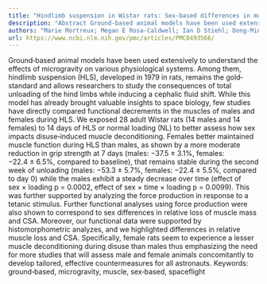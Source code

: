 ```yaml
---
title: "Hindlimb suspension in Wistar rats: Sex‐based differences in muscle response"
description: "Abstract Ground‐based animal models have been used extensively to understand the effects of microgravity on various physiological systems. Among them, hindlimb suspension (HLS), developed in 1979 in r..."
authors: "Marie Mortreux; Megan E Rosa‐Caldwell; Ian D Stiehl; Dong‐Min Sung; Nicholas T Thomas; Christopher S Fry; Seward B Rutkove"
url: https://www.ncbi.nlm.nih.gov/pmc/articles/PMC8493566/
---
```


Ground‐based animal models have been used extensively to understand the effects of microgravity on various physiological systems. Among them, hindlimb suspension (HLS), developed in 1979 in rats, remains the gold‐standard and allows researchers to study the consequences of total unloading of the hind limbs while inducing a cephalic fluid shift. While this model has already brought valuable insights to space biology, few studies have directly compared functional decrements in the muscles of males and females during HLS. We exposed 28 adult Wistar rats (14 males and 14 females) to 14 days of HLS or normal loading (NL) to better assess how sex impacts disuse‐induced muscle deconditioning. Females better maintained muscle function during HLS than males, as shown by a more moderate reduction in grip strength at 7 days (males: −37.5 ± 3.1%, females: −22.4 ± 6.5%, compared to baseline), that remains stable during the second week of unloading (males: −53.3 ± 5.7%, females: −22.4 ± 5.5%, compared to day 0) while the males exhibit a steady decrease over time (effect of sex × loading p = 0.0002, effect of sex × time × loading p = 0.0099). This was further supported by analyzing the force production in response to a tetanic stimulus. Further functional analyses using force production were also shown to correspond to sex differences in relative loss of muscle mass and CSA. Moreover, our functional data were supported by histomorphometric analyzes, and we highlighted differences in relative muscle loss and CSA. Specifically, female rats seem to experience a lesser muscle deconditioning during disuse than males thus emphasizing the need for more studies that will assess male and female animals concomitantly to develop tailored, effective countermeasures for all astronauts. Keywords: ground‐based, microgravity, muscle, sex‐based, spaceflight
